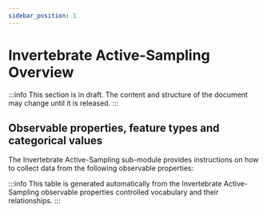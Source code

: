 ```yaml
---
sidebar_position: 1
---
```



# Invertebrate Active-Sampling Overview

:::info
This section is in draft. The content and structure of the document may change until it is released.
:::

## Observable properties, feature types and categorical values

The Invertebrate Active-Sampling sub-module provides instructions on how to collect data from the following observable properties:

<OverviewTable moduleOpCollectionUri="https://linked.data.gov.au/def/test/dawe-cv/2d955edb-ab22-4101-bc72-b5899d901fd7" />

:::info
This table is generated automatically from the Invertebrate Active-Sampling observable properties controlled vocabulary and their relationships.
:::
